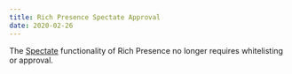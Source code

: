 ```yaml
---
title: Rich Presence Spectate Approval
date: 2020-02-26
---
```


The [Spectate](#DOCS_GAME_SDK_ACTIVITIES/onactivityspectate) functionality of Rich Presence no longer requires whitelisting or approval.
